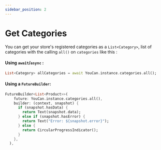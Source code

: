 ```yaml
---
sidebar_position: 2
---
```


# Get Categories

You can get your store's registered categories as a `List<Category>`, list of categories with the calling `all()` on `categories` like this :

#### Using `await`/`async` :

```dart
List<Category> allCategories = await YouCan.instance.categories.all();
```

#### Using a `FutureBuilder`:

```dart
FutureBuilder<List<Product>>(
    future: YouCan.instance.categories.all(),
    builder: (context, snapshot) {
      if (snapshot.hasData) {
        return Text(snapshot.data);
      } else if (snapshot.hasError) {
        return Text("Error: ${snapshot.error}");
      } else {
        return CircularProgressIndicator();
      }
    },
  ),

```

